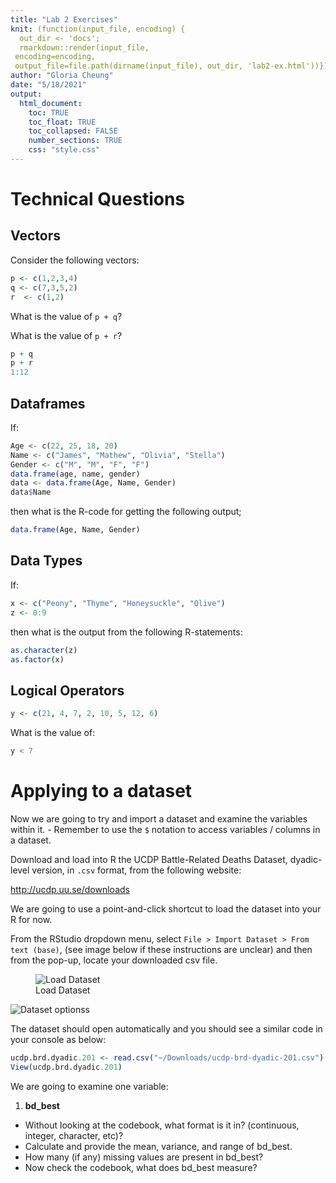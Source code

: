 ```yaml
---
title: "Lab 2 Exercises"
knit: (function(input_file, encoding) {
  out_dir <- 'docs';
  rmarkdown::render(input_file,
 encoding=encoding,
 output_file=file.path(dirname(input_file), out_dir, 'lab2-ex.html'))})
author: "Gloria Cheung"
date: "5/18/2021"
output: 
  html_document:
    toc: TRUE
    toc_float: TRUE
    toc_collapsed: FALSE
    number_sections: TRUE
    css: "style.css"
---
```


# Technical Questions

## Vectors 

Consider the following vectors: 

```r
p <- c(1,2,3,4)
q <- c(7,3,5,2)
r  <- c(1,2)
```

What is the value of `p + q`? 

What is the value of `p + r`?

```r
p + q
p + r
1:12
```


## Dataframes

If:
```r
Age <- c(22, 25, 18, 20)
Name <- c("James", "Mathew", "Olivia", "Stella")
Gender <- c("M", "M", "F", "F")
data.frame(age, name, gender)
data <- data.frame(Age, Name, Gender)
data$Name
```

then what is the R-code for getting the following output;

```r
data.frame(Age, Name, Gender)
```

## Data Types

If: 

```r
x <- c("Peony", "Thyme", "Honeysuckle", "Olive")
z <- 0:9
```

then what is the output from the following R-statements:

```r
as.character(z)
as.factor(x)
```

## Logical Operators

```r
y <- c(21, 4, 7, 2, 10, 5, 12, 6)
```

What is the value of: 

```r
y < 7
```

# Applying to a dataset

Now we are going to try and import a dataset and examine the variables within it. 
- Remember to use the `$` notation to access variables / columns in a dataset. 

Download and load into R the UCDP Battle-Related Deaths Dataset, dyadic-level version, in `.csv` format, from the following website: 

[http://ucdp.uu.se/downloads](http://ucdp.uu.se/downloads)

We are going to use a point-and-click shortcut to load the dataset into your R for now. 

From the RStudio dropdown menu, select `File > Import Dataset > From text (base)`, (see image below if these instructions are unclear) and then from the pop-up, locate your downloaded csv file. 

![Load Dataset](load-dataset.png)

![Dataset options](dataset-options.png)s

The dataset should open automatically and you should see a similar code in your console as below: 

```r
ucdp.brd.dyadic.201 <- read.csv("~/Downloads/ucdp-brd-dyadic-201.csv")
View(ucdp.brd.dyadic.201)
```

We are going to examine one variable: 

1. **bd_best**
  - Without looking at the codebook, what format is it in? (continuous, integer, character, etc)? 
  - Calculate and provide the mean, variance, and range of bd_best. 
  - How many (if any) missing values are present in bd_best? 
  - Now check the codebook, what does bd_best measure? 


